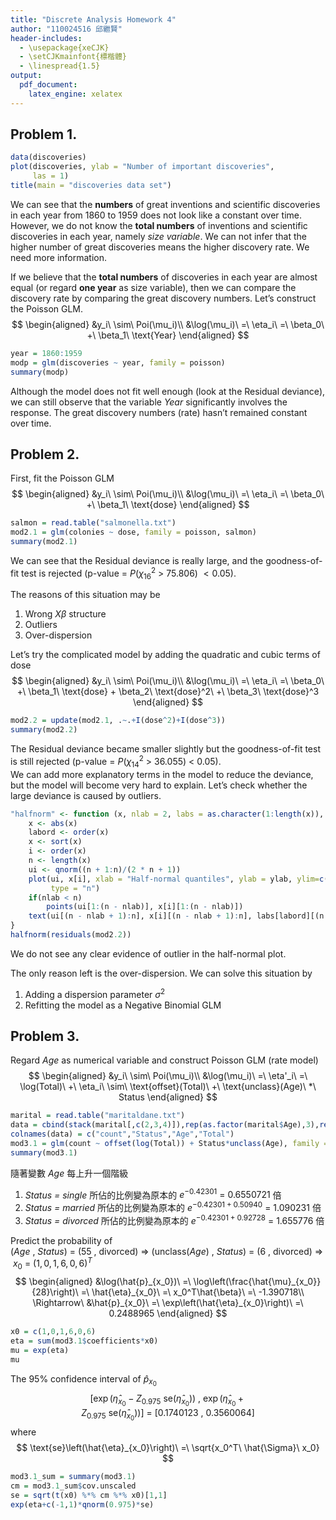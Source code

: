 ---
title: "Discrete Analysis Homework 4"
author: "110024516 邱繼賢"
header-includes:
  - \usepackage{xeCJK}
  - \setCJKmainfont{標楷體}
  - \linespread{1.5}
output: 
  pdf_document:
    latex_engine: xelatex
---

## Problem 1.  

```{r}
data(discoveries)
plot(discoveries, ylab = "Number of important discoveries",
     las = 1)
title(main = "discoveries data set")
```


We can see that the **numbers** of great inventions and scientific discoveries in each year from 1860 to 1959 does not look like a constant over time. However, we do not know the **total numbers** of inventions and scientific discoveries in each year, namely *size variable*. We can not infer that the higher number of great discoveries means the higher discovery rate. We need more information.  

If we believe that the **total numbers** of discoveries in each year are almost equal (or regard **one year** as size variable), then we can compare the discovery rate by comparing the great discovery numbers. Let's construct the Poisson GLM.
$$
\begin{aligned}
&y_i\ \sim\ Poi(\mu_i)\\
&\log(\mu_i)\ =\ \eta_i\ =\ \beta_0\ +\ \beta_1\ \text{Year}
\end{aligned}
$$


```{r}
year = 1860:1959
modp = glm(discoveries ~ year, family = poisson)
summary(modp)
```

Although the model does not fit well enough (look at the Residual deviance), we can still observe that the variable *Year* significantly involves the response. The great discovery numbers (rate) hasn't remained constant over time.  






## Problem 2.  
First, fit the Poisson GLM
$$
\begin{aligned}
&y_i\ \sim\ Poi(\mu_i)\\
&\log(\mu_i)\ =\ \eta_i\ =\ \beta_0\ +\ \beta_1\ \text{dose}
\end{aligned}
$$

```{r}
salmon = read.table("salmonella.txt")
mod2.1 = glm(colonies ~ dose, family = poisson, salmon)
summary(mod2.1)
```

We can see that the Residual deviance is really large, and the goodness-of-fit test is rejected (p-value $=\ P(\chi^2_{16}\ >\ 75.806)\ < 0.05$).  

The reasons of this situation may be  

1. Wrong $X\beta$ structure  
2. Outliers  
3. Over-dispersion  

Let's try the complicated model by adding the quadratic and cubic terms of dose
$$
\begin{aligned}
&y_i\ \sim\ Poi(\mu_i)\\
&\log(\mu_i)\ =\ \eta_i\ =\ \beta_0\ +\ \beta_1\ \text{dose} + \beta_2\ \text{dose}^2\ +\ \beta_3\ \text{dose}^3
\end{aligned}
$$


```{r}
mod2.2 = update(mod2.1, .~.+I(dose^2)+I(dose^3))
summary(mod2.2)
```

The Residual deviance became smaller slightly but the goodness-of-fit test is still rejected (p-value $=\ P(\chi^2_{14}\ >\ 36.055)\ <\ 0.05$).  
We can add more explanatory terms in the model to reduce the deviance, but the model will become very hard to explain. Let's check whether the large deviance is caused by outliers.  

```{r}
"halfnorm" <- function (x, nlab = 2, labs = as.character(1:length(x)), ylab = "Sorted Data") {
    x <- abs(x)
    labord <- order(x)
    x <- sort(x)
    i <- order(x)
    n <- length(x)
    ui <- qnorm((n + 1:n)/(2 * n + 1))
    plot(ui, x[i], xlab = "Half-normal quantiles", ylab = ylab, ylim=c(0,max(x)),
         type = "n")
    if(nlab < n)
        points(ui[1:(n - nlab)], x[i][1:(n - nlab)])
    text(ui[(n - nlab + 1):n], x[i][(n - nlab + 1):n], labs[labord][(n - nlab + 1):n])
}
halfnorm(residuals(mod2.2))
```

We do not see any clear evidence of outlier in the half-normal plot.  

The only reason left is the over-dispersion. We can solve this situation by  

1. Adding a dispersion parameter $\sigma^2$  
2. Refitting the model as a Negative Binomial GLM  










## Problem 3.  
Regard *Age* as numerical variable and construct Poisson GLM (rate model)
$$
\begin{aligned}
&y_i\ \sim\ Poi(\mu_i)\\
&\log(\mu_i)\ =\ \eta'_i\ =\ \log(Total)\ +\ \eta_i\ \sim\ \text{offset}(Total)\ +\ \text{unclass}(Age)\ *\ Status
\end{aligned}
$$

```{r}
marital = read.table("maritaldane.txt")
data = cbind(stack(marital[,c(2,3,4)]),rep(as.factor(marital$Age),3),rep(marital$Total,3))
colnames(data) = c("count","Status","Age","Total")
mod3.1 = glm(count ~ offset(log(Total)) + Status*unclass(Age), family = poisson, data)
summary(mod3.1)
```

隨著變數 *Age* 每上升一個階級  

1. *Status = single* 所佔的比例變為原本的 $e^{-0.42301}\ =\ 0.6550721$ 倍  
2. *Status = married* 所佔的比例變為原本的 $e^{-0.42301+0.50940}\ =\ 1.090231$ 倍  
3. *Status = divorced* 所佔的比例變為原本的 $e^{-0.42301+0.92728}\ =\ 1.655776$ 倍  

Predict the probability of  
$(Age\ ,\ Status)\ =\ (55\ ,\ \text{divorced})\ \Rightarrow\ (\text{unclass}(Age)\ ,\ Status)\ =\ (6\ ,\ \text{divorced})\ \Rightarrow\ x_0\ =\ (1,0,1,6,0,6)^T$
$$
\begin{aligned}
&\log(\hat{p}_{x_0})\ =\ \log\left(\frac{\hat{\mu}_{x_0}}{28}\right)\ =\ \hat{\eta}_{x_0}\ =\ x_0^T\hat{\beta}\ =\ -1.390718\\
\Rightarrow\ &\hat{p}_{x_0}\ =\ \exp\left(\hat{\eta}_{x_0}\right)\ =\ 0.2488965
\end{aligned}
$$

```{r}
x0 = c(1,0,1,6,0,6)
eta = sum(mod3.1$coefficients*x0)
mu = exp(eta)
mu
```

The $95\%$ confidence interval of $\hat{p}_{x_0}$
$$
\left[\exp\left(\hat{\eta}_{x_0}-Z_{0.975}\ \text{se}\left(\hat{\eta}_{x_0}\right)\right)\ ,\ \exp\left(\hat{\eta}_{x_0}+Z_{0.975}\ \text{se}\left(\hat{\eta}_{x_0}\right)\right)\right]\ =\ \left[0.1740123\ ,\ 0.3560064\right]
$$
where
$$
\text{se}\left(\hat{\eta}_{x_0}\right)\ =\ \sqrt{x_0^T\ \hat{\Sigma}\ x_0}
$$

```{r}
mod3.1_sum = summary(mod3.1)
cm = mod3.1_sum$cov.unscaled
se = sqrt(t(x0) %*% cm %*% x0)[1,1]
exp(eta+c(-1,1)*qnorm(0.975)*se)
```





